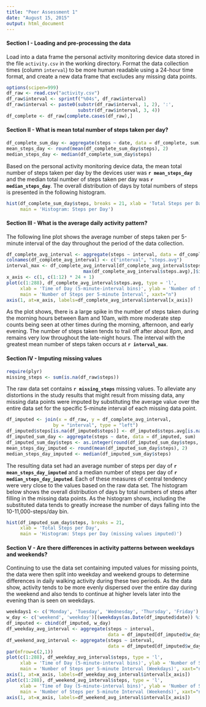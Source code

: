 ```yaml
---
title: "Peer Assessment 1"
date: "August 15, 2015"
output: html_document
---    
```

#### Section I - Loading and pre-processing the data
Load into a data frame the personal activity monitoring device data stored in the file `activity.csv` in the working directory. Format the data collection times (column `interval`) to be more human readable using a 24-hour time format, and create a new data frame that excludes any missing data points.

```r
options(scipen=999)
df_raw <- read.csv("activity.csv")
df_raw$interval <- sprintf("%04s", df_raw$interval)
df_raw$interval <- paste0(substr(df_raw$interval, 1, 2), ':',
                          substr(df_raw$interval, 3, 4))
df_complete <- df_raw[complete.cases(df_raw),]
```

#### Section II - What is mean total number of steps taken per day?

```r
df_complete_sum_day <- aggregate(steps ~ date, data = df_complete, sum)
mean_steps_day <- round(mean(df_complete_sum_day$steps), 2)
median_steps_day <- median(df_complete_sum_day$steps)
```

Based on the personal activity monitoring device data, the mean total number of steps taken per day by the devices user was **`r mean_steps_day`** and the median total number of steps taken per day was **`r median_steps_day`**. The overall distribution of days by total numbers of steps is presented in the following histogram.

```r
hist(df_complete_sum_day$steps, breaks = 21, xlab = 'Total Steps per Day',
     main = 'Histogram: Steps per Day')
```

#### Section III - What is the average daily activity pattern?

The following line plot shows the average number of steps taken per 5-minute interval of the day throughout the period of the data collection.
```r
df_complete_avg_interval <- aggregate(steps ~ interval, data = df_complete, mean)
colnames(df_complete_avg_interval) <- c("interval", "steps.avg")
interval_max <- df_complete_avg_interval[df_complete_avg_interval$steps.avg==
                            max(df_complete_avg_interval$steps.avg),]$interval
x_axis <- c(1, c(1:12) * 24 + 1)
plot(c(1:288), df_complete_avg_interval$steps.avg, type = 'l', 
     xlab = 'Time of Day (5-minute-interval bins)', ylab = 'Number of Steps',
     main = 'Number of Steps per 5-minute Interval', xaxt="n")
axis(1, at=x_axis, labels=df_complete_avg_interval$interval[x_axis])
```
As the plot shows, there is a large spike in the number of steps taken during the morning hours between 8am and 10am, with more moderate step counts being seen at other times during the morning, afternoon, and early evening. The number of steps taken tends to trail off after about 8pm, and remains very low throughout the late-night hours. The interval with the greatest mean number of steps taken occurs at **`r interval_max`**.

#### Section IV - Imputing missing values

```r
require(plyr)
missing_steps <- sum(is.na(df_raw$steps))
```

The raw data set contains **`r missing_steps`** missing values. To alleviate any distortions in the study results that might result from missing data, any missing data points were imputed by substituting the average value over the entire data set for the specific 5-minute interval of each missing data point.
```r
df_imputed <- join(x = df_raw, y = df_complete_avg_interval, 
                 by = "interval", type = "left")
df_imputed$steps[is.na(df_imputed$steps)] <- df_imputed$steps.avg[is.na(df_imputed$steps)]
df_imputed_sum_day <- aggregate(steps ~ date, data = df_imputed, sum)
df_imputed_sum_day$steps <- as.integer(round(df_imputed_sum_day$steps, 0))
mean_steps_day_imputed <- round(mean(df_imputed_sum_day$steps), 2)
median_steps_day_imputed <- median(df_imputed_sum_day$steps)
```
The resulting data set had an average number of steps per day of **`r mean_steps_day_imputed`** and a median number of steps per day of **`r median_steps_day_imputed`**. Each of these measures of central tendency were very close to the values based on the raw data set. The histogram below shows the overall distribution of days by total numbers of steps after filling in the missing data points. As the histogram shows, including the substituted data tends to greatly increase the number of days falling into the 10-11,000-steps/day bin.
```r
hist(df_imputed_sum_day$steps, breaks = 21, 
     xlab = 'Total Steps per Day',
     main = 'Histogram: Steps per Day (missing values imputed)')
```

#### Section V - Are there differences in activity patterns between weekdays and weekends?

Continuing to use the data set containing imputed values for missing points, the data were then split into weekday and weekend groups to determine differences in daily walking activity during these two periods. As the data show, activity tends to be more evenly dispersed over the entire day during the weekend and also tends to continue at higher levels later into the evening than is seen on weekdays.
```r
weekdays1 <- c('Monday', 'Tuesday', 'Wednesday', 'Thursday', 'Friday')
w_day <- c('weekend', 'weekday')[(weekdays(as.Date(df_imputed$date)) %in% weekdays1)+1L]
df_imputed <- cbind(df_imputed, w_day)
df_weekday_avg_interval <- aggregate(steps ~ interval, 
                                     data = df_imputed[df_imputed$w_day=="weekday",], mean)
df_weekend_avg_interval <- aggregate(steps ~ interval, 
                                     data = df_imputed[df_imputed$w_day=="weekend",], mean)
par(mfrow=c(2,1)) 
plot(c(1:288), df_weekday_avg_interval$steps, type = 'l', 
     xlab = 'Time of Day (5-minute-interval bins)', ylab = 'Number of Steps',
     main = 'Number of Steps per 5-minute Interval (Weekdays)', xaxt="n")
axis(1, at=x_axis, labels=df_weekday_avg_interval$interval[x_axis])
plot(c(1:288), df_weekend_avg_interval$steps, type = 'l', 
     xlab = 'Time of Day (5-minute-interval bins)', ylab = 'Number of Steps',
     main = 'Number of Steps per 5-minute Interval (Weekends)', xaxt="n")
axis(1, at=x_axis, labels=df_weekend_avg_interval$interval[x_axis])
```
